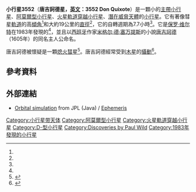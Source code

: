 {{noteTA
|1=zh-hans:米格尔·德·塞万提斯;zh-hk:米格爾·德塞萬提斯;zh-tw:米格爾·德賽凡提斯;
|2=zh-hans:塞万提斯;zh-hk:塞萬提斯;zh-tw:賽凡提斯;
|3= zh-hans:堂吉诃德;zh-hk:唐吉訶德;zh-tw:唐吉訶德;
}}
<!-- Additional parameters for this template  are available at [[Template:Infobox_Planet|Template:Infobox Planet]]. -->{{Infobox planet | discovery=yes | physical_characteristics = yes | bgcolour=#FFFFC0 |
 name=小行星3552
 | image = [[File:3552Don2-LB4-mag15.jpg|240px]]
 | caption =在2009年接近近日點的小行星3552（[[視星等|視星等]]15）。
 | discovery_ref = <ref name=jpldata/>
 | discoverer=[[保罗·维尔特|保罗·维尔特]]
 | discovered= 1983年9月26日
 | alt_names=1983SA
 | named_after = [[唐吉訶德|唐吉訶德]]
 | mp_category=[[近地小行星|近地小行星]];<ref name=jpldata/><br>[[火星軌道穿越小行星|火星軌道穿越小行星]];<br>[[阿莫爾型小行星|阿莫爾IV小行星]];<br>[[木星軌道穿越小行星|木星軌道穿越小行星]]
 | orbit_ref =<ref name=jpldata>{{cite web
  |date=2008-04-06|title=JPL Small-Body Database Browser: 3552 Don Quixote (1983 SA)
  |url=http://ssd.jpl.nasa.gov/sbdb.cgi?sstr=3552
  |accessdate=2008-11-04
  |archive-date=2012-03-20
  |archive-url=https://www.webcitation.org/66IwsyA8I?url=http://ssd.jpl.nasa.gov/sbdb.cgi?sstr=3552
  |dead-url=no
  }}</ref>
 | epoch= 2011年8月27日 ([[儒略日|JD]] 2455800.5)
 | semimajor=4.222997920531547AU
 | perihelion=1.21002454959603AU
 | aphelion=7.235971291467064[[天文单位|AU]]
 | eccentricity=0.7134678793676211
 | period=3169.784432983574[[天|d]]<br/>(8.68[[儒略年|a]])
 | inclination=30.9682864257821[[度|°]]
 | asc_node=350.2769167007773°
 | arg_peri=317.1038422622259°
 | mean_anomaly=81.50255338370278°
 | avg_speed=12.41 km/s
 | dimensions=19.0<ref name=earn>{{cite web
 |title        = (3552) Don Quixote
 |publisher    = The Near-Earth Asteroids Data Base
 |url          = http://earn.dlr.de/nea/003552.htm
 |accessdate   = 2008-11-04
 |archive-url  = https://www.webcitation.org/6ANr1c6Vk?url=http://earn.dlr.de/nea/003552.htm
 |archive-date = 2012-09-02
 |dead-url     = yes
}}</ref>-19.0 km<ref name=jpldata/>
 | mass=6.8×10<sup>15</sup> kg
 | density=2? g/cm³
 | surface_grav=0.0052 m/s²
 | escape_velocity=0.0099 km/s
 | rotation=7.7 h (0.3208 d)<ref name=jpldata/><ref name=earn/> 
 | spectral_type=[[D-型小行星|D]]<ref name=jpldata/><ref name=earn/>
 | magnitude = 11.67 (1957)至22.32<ref>Magnitudes generated with JPL Horizons for the year 1950 through 2100</ref>
 | abs_magnitude=13.0<ref name=jpldata/>
 | albedo=0.03<ref name=earn/>-0.03<ref name=jpldata/>
 | single_temperature=~138 [[熱力學溫標|K]]}}
'''小行星3552'''（'''唐吉訶德星，[[英文|英文]]：3552 Don Quixote'''）是一顆小的[[小行星|主帶小行星]]、[[阿莫爾型小行星|阿莫爾型小行星]]、[[火星軌道穿越小行星|火星軌道穿越小行星]]、[[潛在威脅天體|潛在威脅天體]]的[[小行星|小行星]]。它有著像彗星[[轨道_(力学)|軌道]]的高[[軌道傾角|傾角]]<ref name=jpldata/>和大約19公里的[[直徑|直徑]]<ref name=jpldata/>，它的自轉週期為7.7小時<ref name=jpldata/>。它是[[保罗·维尔特|保罗·维尔特]]在1983年發現的<ref name=jpldata/>，並且以[[西班牙|西班牙]]作家[[米格尔·德·塞万提斯|米格尔·德·塞万提斯]]的小說[[堂吉诃德|唐吉訶德]]（1605年）的同名主人公命名。

唐吉訶德被懷疑是一顆[[熄火彗星|熄火彗星]]<ref>{{cite journal|title = What the physical properties of near-Earth asteroids tell us about sources of their origin?|author = D.F. Lupishko, M. di Martino and T.A. Lupishko|journal = Kinematika i Fizika Nebesnykh Tel Supplimen|issue = 3|pages = 213–216|bibcode = 2000KFNTS...3..213L|date=September 2000}}</ref>。唐吉訶德經常受到[[木星|木星]]的[[攝動|攝動]]<ref name=jpl-close>{{cite web|date=2009-05-02|title=JPL Close-Approach Data: 3552 Don Quixote (1983 SA)|url=http://ssd.jpl.nasa.gov/sbdb.cgi?sstr=3552;cad=1#cad|accessdate=2009-05-06|archive-date=2020-09-19|archive-url=https://web.archive.org/web/20200919171127/https://ssd.jpl.nasa.gov/sbdb.cgi?sstr=3552;cad=1#cad|dead-url=no}}</ref>。

==參考資料==
{{Reflist}}

==外部連結==
*[http://ssd.jpl.nasa.gov/sbdb.cgi?sstr=3552;orb=1;view=Far Orbital simulation] from JPL (Java) / [http://ssd.jpl.nasa.gov/horizons.cgi?find_body=1&body_group=sb&sstr=3552 Ephemeris] {{Wayback|url=http://ssd.jpl.nasa.gov/horizons.cgi?find_body=1&body_group=sb&sstr=3552 |date=20201030143058 }}

{{Minor planets navigator|3551 Verenia|3553 Mera}}
{{小天體}}

{{DEFAULTSORT:Don Quixote}}
[[Category:小行星带天体|Category:小行星带天体]]
[[Category:阿莫爾型小行星|Category:阿莫爾型小行星]]
[[Category:火星軌道穿越小行星|Category:火星軌道穿越小行星]]
[[Category:D-型小行星|Category:D-型小行星]]
[[Category:Discoveries_by_Paul_Wild|Category:Discoveries by Paul Wild]]
[[Category:1983年發現的小行星|Category:1983年發現的小行星]]